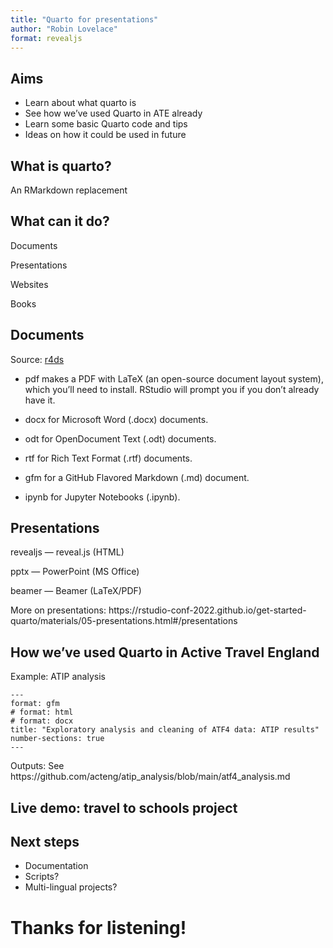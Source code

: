 ```yaml
---
title: "Quarto for presentations"
author: "Robin Lovelace"
format: revealjs
---
```


## Aims

- Learn about what quarto is
- See how we've used Quarto in ATE already
- Learn some basic Quarto code and tips
- Ideas on how it could be used in future

## What is quarto?

An RMarkdown replacement


## What can it do?

Documents

Presentations

Websites

Books

## Documents

Source: [r4ds](https://r4ds.hadley.nz/quarto-formats.html#:~:text=Quarto%20supports%20a%20variety%20of%20presentation%20formats%2C%20including%3A,3%20beamer%20-%20PDF%20presentation%20with%20LaTeX%20Beamer.)

- pdf makes a PDF with LaTeX (an open-source document layout system), which you’ll need to install. RStudio will prompt you if you don’t already have it.

- docx for Microsoft Word (.docx) documents.

- odt for OpenDocument Text (.odt) documents.

- rtf for Rich Text Format (.rtf) documents.

- gfm for a GitHub Flavored Markdown (.md) document.

- ipynb for Jupyter Notebooks (.ipynb).

## Presentations

revealjs — reveal.js (HTML)

pptx — PowerPoint (MS Office)

beamer — Beamer (LaTeX/PDF)

More on presentations: https://rstudio-conf-2022.github.io/get-started-quarto/materials/05-presentations.html#/presentations

## How we've used Quarto in Active Travel England

Example: ATIP analysis

```
---
format: gfm
# format: html
# format: docx
title: "Exploratory analysis and cleaning of ATF4 data: ATIP results" 
number-sections: true
---
```

Outputs: See https://github.com/acteng/atip_analysis/blob/main/atf4_analysis.md

## Live demo: travel to schools project

## Next steps

- Documentation
- Scripts?
- Multi-lingual projects?

# Thanks for listening!

